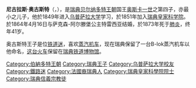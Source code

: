 {{Infobox royalty|prince
| image = August of Sweden & Norway c 1870.jpg
| imgw = 200px
| caption = 奥古斯特王子
| name = 奥古斯特王子
| title = 达拉纳公爵
| full name = 尼古拉斯·奥古斯特<br/>Nikolaus August
| styles = 瑞典和挪威奥古斯特王子殿下<br />达拉纳公爵奥古斯特王子殿下
| birth_date = {{Birth date|1831|8|24|df=yes}}
| birth_place = {{SWE}}[[斯德哥尔摩|斯德哥尔摩]][[卓宁霍姆宫|卓宁霍姆宫]]
| death_date ={{Death date and age|1873|3|4|1831|8|24|df=y}}
| death_place = {{SWE}}[[斯德哥尔摩|斯德哥尔摩]][[斯德哥尔摩王宫|斯德哥尔摩王宫]]
| father = [[奥斯卡一世|奥斯卡一世]]
| mother = [[洛伊希滕貝格的約瑟芬|洛伊希滕貝格的約瑟芬]]
| house = [[贝尔纳多特王朝|贝尔纳多特王朝]]
}}

'''尼古拉斯·奥古斯特'''（{{lang|sv|Nikolaus August}}，{{bd|1831年|8月24日|1873年|3月4日}}），是[[瑞典|瑞典]][[贝尔纳多特王朝|贝尔纳多特王朝]]国王[[奥斯卡一世|奥斯卡一世]]之第四子，亦最小之儿子，他於1849年进入[[乌普萨拉大学|乌普萨拉大学]]学习，於1851年加入[[瑞典皇家科学院|瑞典皇家科学院]]。於1864年4月16日与萨克森-阿尔滕堡公主特雷西亚结婚，於1873年死于[[肺炎|肺炎]]，终年41岁。

奥古斯特王子是位[[铁道迷|铁道迷]]，喜欢[[蒸汽机车|蒸汽机车]]，现在瑞典保留了一台B-lok蒸汽机车以他命名，[[奥古斯特号|这台火车]]保留在[[瑞典铁道博物馆|瑞典铁道博物馆]]。 

{{DEFAULTSORT: August}}

[[Category:伯納多特王朝|Category:伯納多特王朝]]
[[Category:瑞典王子|Category:瑞典王子]]
[[Category:乌普萨拉大学校友|Category:乌普萨拉大学校友]]
[[Category:鐵路迷|Category:鐵路迷]]
[[Category:法國裔瑞典人|Category:法國裔瑞典人]]
[[Category:瑞典皇家科學院院士|Category:瑞典皇家科學院院士]]
[[Category:瑞典信義宗教徒|Category:瑞典信義宗教徒]]
